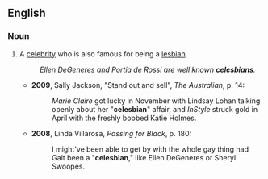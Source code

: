 {{rfv}}
==English==

===Noun===
{{en-noun}}

# A [[celebrity]] who is also famous for being a [[lesbian]].
#:''Ellen DeGeneres and Portia de Rossi are well known '''celesbians'''.''
#*'''2009''', Sally Jackson, "Stand out and sell", ''The Australian'', p. 14:
#*:''Marie Claire'' got lucky in November with Lindsay Lohan talking openly about her "'''celesbian'''" affair, and ''InStyle'' struck gold in April with the freshly bobbed Katie Holmes.
#*'''2008''', Linda Villarosa, ''Passing for Black‎'', p. 180:
#*:I might've been able to get by with the whole gay thing had Gait been a "'''celesbian'''," like Ellen DeGeneres or Sheryl Swoopes.